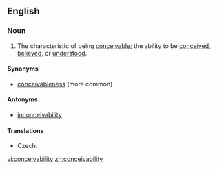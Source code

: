 ==English==

===Noun===
{{en-noun|conceivabilities}}

# The characteristic of being [[conceivable]]; the ability to be [[conceive]]d, [[believe]]d, or [[understand|understood]].

====Synonyms====
* [[conceivableness]] (more common)

====Antonyms====
* [[inconceivability]]

====Translations====
{{trans-top|the characteristic of being conceivable; the ability to be conceived, believed, or understood}}
* Czech: {{t|cs|myslitelnost|f}}
{{trans-mid}}
{{trans-bottom}}

[[vi:conceivability]]
[[zh:conceivability]]
